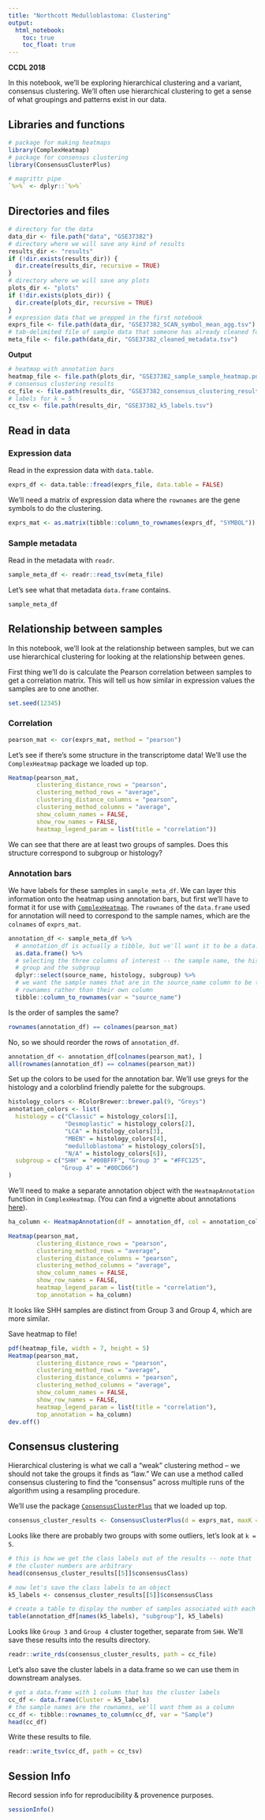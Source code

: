 ```yaml
---
title: "Northcott Medulloblastoma: Clustering"
output:   
  html_notebook: 
    toc: true
    toc_float: true
---
```


**CCDL 2018** 

In this notebook, we'll be exploring hierarchical clustering and a variant,
consensus clustering.
We'll often use hierarchical clustering to get a sense of what groupings and
patterns exist in our data.

## Libraries and functions

```r
# package for making heatmaps
library(ComplexHeatmap)
# package for consensus clustering
library(ConsensusClusterPlus)
```

```r
# magrittr pipe
`%>%` <- dplyr::`%>%`
```

## Directories and files

```r
# directory for the data
data_dir <- file.path("data", "GSE37382")
# directory where we will save any kind of results
results_dir <- "results"
if (!dir.exists(results_dir)) {
  dir.create(results_dir, recursive = TRUE)
}
# directory where we will save any plots
plots_dir <- "plots"
if (!dir.exists(plots_dir)) {
  dir.create(plots_dir, recursive = TRUE)
}
# expression data that we prepped in the first notebook
exprs_file <- file.path(data_dir, "GSE37382_SCAN_symbol_mean_agg.tsv")
# tab-delimited file of sample data that someone has already cleaned for us!
meta_file <- file.path(data_dir, "GSE37382_cleaned_metadata.tsv")
```

**Output**

```r
# heatmap with annotation bars
heatmap_file <- file.path(plots_dir, "GSE37382_sample_sample_heatmap.pdf") 
# consensus clustering results
cc_file <- file.path(results_dir, "GSE37382_consensus_clustering_results.RDS")
# labels for k = 5
cc_tsv <- file.path(results_dir, "GSE37382_k5_labels.tsv")
```

## Read in data

### Expression data

Read in the expression data with `data.table`.

```r
exprs_df <- data.table::fread(exprs_file, data.table = FALSE)
```

We'll need a matrix of expression data where the `rownames` are the gene 
symbols to do the clustering.

```r
exprs_mat <- as.matrix(tibble::column_to_rownames(exprs_df, "SYMBOL"))
```

### Sample metadata

Read in the metadata with `readr`.

```r
sample_meta_df <- readr::read_tsv(meta_file)
```

Let's see what that metadata `data.frame` contains.

```r
sample_meta_df
```

## Relationship between samples

In this notebook, we'll look at the relationship between samples, but we can
use hierarchical clustering for looking at the relationship between genes.

First thing we'll do is calculate the Pearson correlation between samples to
get a correlation matrix.
This will tell us how similar in expression values the samples are to one 
another.

```r
set.seed(12345)
```

### Correlation

```r
pearson_mat <- cor(exprs_mat, method = "pearson")
```

Let's see if there's some structure in the transcriptome data! 
We'll use the `ComplexHeatmap` package we loaded up top.

```r
Heatmap(pearson_mat,
        clustering_distance_rows = "pearson",
        clustering_method_rows = "average",
        clustering_distance_columns = "pearson",
        clustering_method_columns = "average",
        show_column_names = FALSE,
        show_row_names = FALSE,
        heatmap_legend_param = list(title = "correlation"))
```

We can see that there are at least two groups of samples.
Does this structure correspond to subgroup or histology? 

### Annotation bars

We have labels for these samples in `sample_meta_df`.
We can layer this information onto the heatmap using annotation bars, but
first we'll have to format it for use with [`ComplexHeatmap`](http://www.bioconductor.org/packages/release/bioc/vignettes/ComplexHeatmap/inst/doc/s1.introduction.html#toc_0).
The `rownames` of the `data.frame` used for annotation will need to correspond 
to the sample names, which are the `colnames` of `exprs_mat`.

```r
annotation_df <- sample_meta_df %>%
  # annotation_df is actually a tibble, but we'll want it to be a data.frame
  as.data.frame() %>%
  # selecting the three columns of interest -- the sample name, the histology
  # group and the subgroup
  dplyr::select(source_name, histology, subgroup) %>%
  # we want the sample names that are in the source_name column to be the
  # rownames rather than their own column
  tibble::column_to_rownames(var = "source_name")
```

Is the order of samples the same?

```r
rownames(annotation_df) == colnames(pearson_mat)
```

No, so we should reorder the rows of `annotation_df`.

```r
annotation_df <- annotation_df[colnames(pearson_mat), ]
all(rownames(annotation_df) == colnames(pearson_mat))
```

Set up the colors to be used for the annotation bar.
We'll use greys for the histology and a colorblind friendly palette for the
subgroups.

```r
histology_colors <- RColorBrewer::brewer.pal(9, "Greys")
annotation_colors <- list(
  histology = c("Classic" = histology_colors[1], 
                "Desmoplastic" = histology_colors[2],
                "LCA" = histology_colors[3],
                "MBEN" = histology_colors[4],
                "medulloblastoma" = histology_colors[5],
                "N/A" = histology_colors[6]),
  subgroup = c("SHH" = "#00BFFF", "Group 3" = "#FFC125", 
               "Group 4" = "#00CD66")
)
```

We'll need to make a separate annotation object with the `HeatmapAnnotation`
function in `ComplexHeatmap`.
(You can find a vignette about annotations [here](http://www.bioconductor.org/packages/release/bioc/vignettes/ComplexHeatmap/inst/doc/s4.heatmap_annotation.html)).

```r
ha_column <- HeatmapAnnotation(df = annotation_df, col = annotation_colors)
```

```r
Heatmap(pearson_mat,
        clustering_distance_rows = "pearson",
        clustering_method_rows = "average",
        clustering_distance_columns = "pearson",
        clustering_method_columns = "average",
        show_column_names = FALSE,
        show_row_names = FALSE,
        heatmap_legend_param = list(title = "correlation"),
        top_annotation = ha_column)
```

It looks like SHH samples are distinct from Group 3 and Group 4, which are
more similar.

Save heatmap to file!

```r
pdf(heatmap_file, width = 7, height = 5)
Heatmap(pearson_mat,
        clustering_distance_rows = "pearson",
        clustering_method_rows = "average",
        clustering_distance_columns = "pearson",
        clustering_method_columns = "average",
        show_column_names = FALSE,
        show_row_names = FALSE,
        heatmap_legend_param = list(title = "correlation"),
        top_annotation = ha_column)
dev.off()
```

## Consensus clustering

Hierarchical clustering is what we call a "weak" clustering method -- we should 
not take the groups it finds as "law."
We can use a method called consensus clustering to find the "consensus"
across multiple runs of the algorithm using a resampling procedure.

We'll use the package [`ConsensusClusterPlus`](https://bioconductor.org/packages/release/bioc/html/ConsensusClusterPlus.html) that we loaded up top.

```r
consensus_cluster_results <- ConsensusClusterPlus(d = exprs_mat, maxK = 10, seed = 12345)
```

Looks like there are probably two groups with some outliers, let's look at 
`k = 5`.

```r
# this is how we get the class labels out of the results -- note that
# the cluster numbers are arbitrary
head(consensus_cluster_results[[5]]$consensusClass)

```
```r
# now let's save the class labels to an object 
k5_labels <- consensus_cluster_results[[5]]$consensusClass
```

```r
# create a table to display the number of samples associated with each subgroup for each of the clusters 
table(annotation_df[names(k5_labels), "subgroup"], k5_labels)
```

Looks like `Group 3` and `Group 4` cluster together, separate from `SHH`.
We'll save these results into the results directory.

```r
readr::write_rds(consensus_cluster_results, path = cc_file)
```

Let's also save the cluster labels in a data.frame so we can use them
in downstream analyses.

```r
# get a data.frame with 1 column that has the cluster labels
cc_df <- data.frame(Cluster = k5_labels)
# the sample names are the rownames, we'll want them as a column
cc_df <- tibble::rownames_to_column(cc_df, var = "Sample")
head(cc_df)
```

Write these results to file.

```r
readr::write_tsv(cc_df, path = cc_tsv)
```

## Session Info

Record session info for reproducibility & provenence purposes.

```r
sessionInfo()
```